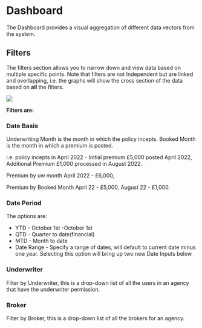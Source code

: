 # Dashboard

The Dashboard provides a visual aggregation of different data vectors from the system.

## Filters

The filters section allows you to narrow down and view data based on multiple specific points. Note that filters are not Independent but are linked and overlapping, i.e. the graphs will show the cross section of the data based on **all** the filters.

![](../public/dashfilters.png)

**Filters are:**

### Date Basis
Underwriting Month is the month in which the policy incepts. Booked Month is the month in which a premium is posted. 

i.e. policy incepts in April 2022 - Initial premium £5,000 posted April 2022, Additional Premium £1,000 processed in August 2022. 

Premium by uw month April 2022 - £6,000, 

Premium by Booked Month April 22 - £5,000, August 22 - £1,000.

### Date Period

The options are:

- YTD - October 1st -October 1st
- QTD - Quarter to date(financial)
- MTD - Month to date
- Date Range - Specify a range of dates, will default to current date minus one year. Selecting this option will bring up two new Date Inputs below

### Underwriter

Filter by Underwriter, this is a drop-down list of all the users in an agency that have the underwriter permission.


### Broker

Filter by Broker, this is a drop-down list of all the brokers for an agency.



